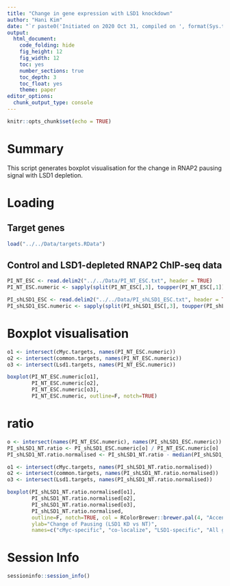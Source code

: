 ```yaml
---
title: "Change in gene expression with LSD1 knockdown"
author: "Hani Kim"
date: "`r paste0('Initiated on 2020 Oct 31, compiled on ', format(Sys.time(), '%Y %b %d'))`"
output:
  html_document:
    code_folding: hide
    fig_height: 12
    fig_width: 12
    toc: yes
    number_sections: true
    toc_depth: 3
    toc_float: yes
    theme: paper
editor_options: 
  chunk_output_type: console
---
```


```r
knitr::opts_chunk$set(echo = TRUE)
```

# Summary
This script generates boxplot visualisation for the change in RNAP2 pausing signal with LSD1 depletion.

# Loading 

## Target genes
```r
load("../../Data/targets.RData")
```

## Control and LSD1-depleted RNAP2 ChIP-seq data
```r
PI_NT_ESC <- read.delim2("../../Data/PI_NT_ESC.txt", header = TRUE)
PI_NT_ESC.numeric <- sapply(split(PI_NT_ESC[,3], toupper(PI_NT_ESC[,1])), function(x)as.numeric(x[1]))

PI_shLSD1_ESC <- read.delim2("../../Data/PI_shLSD1_ESC.txt", header = TRUE)
PI_shLSD1_ESC.numeric <- sapply(split(PI_shLSD1_ESC[,3], toupper(PI_shLSD1_ESC[,1])), function(x)as.numeric(x[1]))
```

# Boxplot visualisation
```r
o1 <- intersect(cMyc.targets, names(PI_NT_ESC.numeric))
o2 <- intersect(common.targets, names(PI_NT_ESC.numeric))
o3 <- intersect(Lsd1.targets, names(PI_NT_ESC.numeric))

boxplot(PI_NT_ESC.numeric[o1], 
        PI_NT_ESC.numeric[o2], 
        PI_NT_ESC.numeric[o3], 
        PI_NT_ESC.numeric, outline=F, notch=TRUE)
```

# ratio
```R
o <- intersect(names(PI_NT_ESC.numeric), names(PI_shLSD1_ESC.numeric))
PI_shLSD1_NT.ratio <- PI_shLSD1_ESC.numeric[o] / PI_NT_ESC.numeric[o]
PI_shLSD1_NT.ratio.normalised <- PI_shLSD1_NT.ratio - median(PI_shLSD1_NT.ratio) + 1

o1 <- intersect(cMyc.targets, names(PI_shLSD1_NT.ratio.normalised))
o2 <- intersect(common.targets, names(PI_shLSD1_NT.ratio.normalised))
o3 <- intersect(Lsd1.targets, names(PI_shLSD1_NT.ratio.normalised))

boxplot(PI_shLSD1_NT.ratio.normalised[o1], 
        PI_shLSD1_NT.ratio.normalised[o2], 
        PI_shLSD1_NT.ratio.normalised[o3], 
        PI_shLSD1_NT.ratio.normalised, 
        outline=F, notch=TRUE, col = RColorBrewer::brewer.pal(4, "Accent"),
        ylab="Change of Pausing (LSD1 KD vs NT)",
        names=c("cMyc-specific", "co-localize", "LSD1-specific", "All genes"), las=2)
```

# Session Info
```r
sessioninfo::session_info()
```
